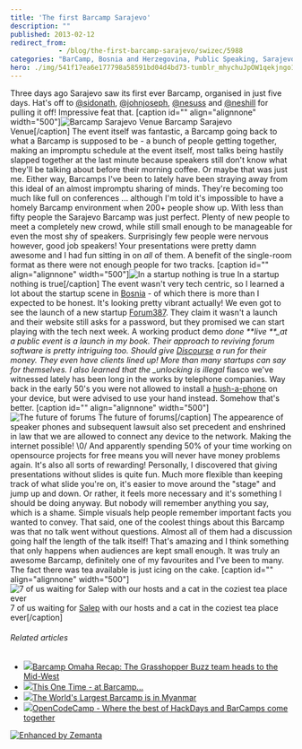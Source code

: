 ```yaml
---
title: 'The first Barcamp Sarajevo'
description: ""
published: 2013-02-12
redirect_from: 
            - /blog/the-first-barcamp-sarajevo/swizec/5988
categories: "BarCamp, Bosnia and Herzegovina, Public Speaking, Sarajevo, Travel + Events"
hero: ./img/541f17ea6e177798a58591bd04d4bd73-tumblr_mhychuJpOW1qekjngo1_500.jpg
---
```

Three days ago Sarajevo saw its first ever Barcamp, organised in just five days. Hat&#x27;s off to [@sidonath](http://twitter.com/sidonath), [@johnjoseph](http://twitter.com/johnjoseph), [@nesuss](http://twitter.com/nesuss) and [@neshill](http://twitter.com/neshill) for pulling it off! Impressive feat that. \[caption id=&quot;&quot; align=&quot;alignnone&quot; width=&quot;500&quot;]![Barcamp Sarajevo Venue](./img/541f17ea6e177798a58591bd04d4bd73-tumblr_mhychuJpOW1qekjngo1_500.jpg "Barcamp Sarajevo Venue") Barcamp Sarajevo Venue\[/caption] The event itself was fantastic, a Barcamp going back to what a Barcamp is supposed to be - a bunch of people getting together, making an impromptu schedule at the event itself, most talks being hastily slapped together at the last minute because speakers still don&#x27;t know what they&#x27;ll be talking about before their morning coffee. Or maybe that was just me. Either way, Barcamps I&#x27;ve been to lately have been straying away from this ideal of an almost impromptu sharing of minds. They&#x27;re becoming too much like full on conferences ... although I&#x27;m told it&#x27;s impossible to have a homely Barcamp environment when 200+ people show up. With less than fifty people the Sarajevo Barcamp was just perfect. Plenty of new people to meet a completely new crowd, while still small enough to be manageable for even the most shy of speakers. Surprisingly few people were nervous however, good job speakers! Your presentations were pretty damn awesome and I had fun sitting in on _all_ of them. A benefit of the single-room format as there were not enough people for two tracks. \[caption id=&quot;&quot; align=&quot;alignnone&quot; width=&quot;500&quot;]![In a startup nothing is true](./img/52c3554f3103442d159821cafc2382b8-tumblr_mhy9czwF1N1qekjngo1_500.jpg "In a startup nothing is true") In a startup nothing is true\[/caption] The event wasn&#x27;t very tech centric, so I learned a lot about the startup scene in [Bosnia](<http://maps.google.com/maps?ll=43.8666666667,18.4166666667&spn=10.0,10.0&q=43.8666666667,18.4166666667 (Bosnia%20and%20Herzegovina)&t=h> "Bosnia and Herzegovina") - of which there is more than I expected to be honest. It&#x27;s looking pretty vibrant actually! We even got to see the launch of a new startup [Forum387](http://forum387.com). They claim it wasn&#x27;t a launch and their website still asks for a password, but they promised we can start playing with the tech next week. A working product demo _done **live **\_at a public event is a launch in my book. Their approach to reviving forum software is pretty intriguing too. Should give [Discourse](http://www.discourse.org/) a run for their money. They even have clients lined up! More than many startups can say for themselves. I also learned that the \_unlocking is illegal_ fiasco we&#x27;ve witnessed lately has been long in the works by telephone companies. Way back in the early 50&#x27;s you were not allowed to install a [hush-a-phone](http://en.wikipedia.org/wiki/Hush-A-Phone_v._United_States "Hush-A-Phone v. United States") on your device, but were advised to use your hand instead. Somehow that&#x27;s better. \[caption id=&quot;&quot; align=&quot;alignnone&quot; width=&quot;500&quot;]![The future of forums](./img/0b2b3e70a8ab79674e2259b602f92c1f-tumblr_mhymcwSjqc1qekjngo1_500.jpg "The future of forums") The future of forums\[/caption] The appearence of speaker phones and subsequent lawsuit also set precedent and enshrined in law that we are allowed to connect any device to the network. Making the internet possible! \\0/ And apparently spending 50% of your time working on opensource projects for free means you will never have money problems again. It&#x27;s also all sorts of rewarding! Personally, I discovered that giving presentations without slides is quite fun. Much more flexible than keeping track of what slide you&#x27;re on, it&#x27;s easier to move around the &quot;stage&quot; and jump up and down. Or rather, it feels more necessary and it&#x27;s something I should be doing anyway. But nobody will remember anything you say, which is a shame. Simple visuals help people remember important facts you wanted to convey. That said, one of the coolest things about this Barcamp was that no talk went without questions. Almost all of them had a discussion going half the length of the talk itself! That&#x27;s amazing and I think something that only happens when audiences are kept small enough. It was truly an awesome Barcamp, definitely one of my favourites and I&#x27;ve been to many. The fact there was tea available is just icing on the cake. \[caption id=&quot;&quot; align=&quot;alignnone&quot; width=&quot;500&quot;]![7 of us waiting for Salep with our hosts and a cat in the coziest tea place ever](./img/ff3b2a065ee412e71c20ab0edc04247c-tumblr_mi06rmSa0C1qekjngo1_500.jpg "7 of us waiting for Salep with our hosts and a cat in the coziest tea place ever") 7 of us waiting for [Salep](http://en.wikipedia.org/wiki/Salep) with our hosts and a cat in the coziest tea place ever\[/caption]

###### Related articles

- [![](http://i.zemanta.com/noimg_23_80_80.jpg)](http://grasshopper.com/blog/2010/11/barcamp-omaha-recap-the-grasshopper-buzz-team-heads-to-the-mid-west/)[Barcamp Omaha Recap: The Grasshopper Buzz team heads to the Mid-West](http://grasshopper.com/blog/2010/11/barcamp-omaha-recap-the-grasshopper-buzz-team-heads-to-the-mid-west/)
- [![](http://i.zemanta.com/noimg_59_80_80.jpg)](http://grasshopper.com/blog/2011/03/this-one-time-%e2%80%93-at-barcamp%e2%80%a6/)[This One Time - at Barcamp...](http://grasshopper.com/blog/2011/03/this-one-time-%e2%80%93-at-barcamp%e2%80%a6/)
- [![](http://i.zemanta.com/141441120_80_80.jpg)](http://www.techinasia.com/worlds-largest-barcamp-myanmar/)[The World&#x27;s Largest Barcamp is in Myanmar](http://www.techinasia.com/worlds-largest-barcamp-myanmar/)
- [![](http://i.zemanta.com/noimg_73_80_80.jpg)](http://cristianobetta.com/blog/2012/05/08/opencodecamp-where-the-best-of-hackdays-and-barcamps-come-together/)[OpenCodeCamp - Where the best of HackDays and BarCamps come together](http://cristianobetta.com/blog/2012/05/08/opencodecamp-where-the-best-of-hackdays-and-barcamps-come-together/)

[![Enhanced by Zemanta](http://img.zemanta.com/zemified_e.png?x-id=436cad91-c844-41eb-bac8-9f851b8dc472)](http://www.zemanta.com/?px "Enhanced by Zemanta")
